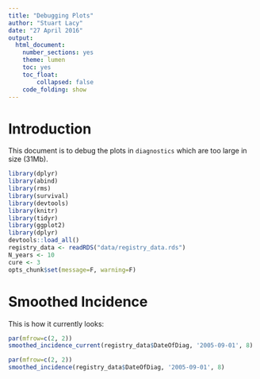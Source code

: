 ```yaml
---
title: "Debugging Plots"
author: "Stuart Lacy"
date: "27 April 2016"
output: 
  html_document: 
    number_sections: yes
    theme: lumen
    toc: yes
    toc_float:
        collapsed: false
    code_folding: show
---
```


# Introduction

This document is to debug the plots in `diagnostics` which are too large in size (31Mb).

```r
library(dplyr)
library(abind)
library(rms)
library(survival)
library(devtools)
library(knitr)
library(tidyr)
library(ggplot2)
library(dplyr)
devtools::load_all()
registry_data <- readRDS("data/registry_data.rds")
N_years <- 10
cure <- 3
opts_chunk$set(message=F, warning=F)
```

# Smoothed Incidence

This is how it currently looks:

```r
par(mfrow=c(2, 2))
smoothed_incidence_current(registry_data$DateOfDiag, '2005-09-01', 8)
```

```r
par(mfrow=c(2, 2))
smoothed_incidence(registry_data$DateOfDiag, '2005-09-01', 8)
```
